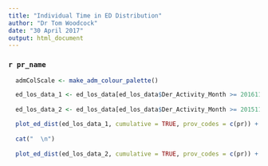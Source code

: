 ```yaml
---
title: "Individual Time in ED Distribution"
author: "Dr Tom Woodcock"
date: "30 April 2017"
output: html_document
---
```


### `r pr_name` {.tabset}

```r
  
  admColScale <- make_adm_colour_palette()

  ed_los_data_1 <- ed_los_data[ed_los_data$Der_Activity_Month >= 201611 & ed_los_data$Der_Activity_Month <= 201701,]
  
  ed_los_data_2 <- ed_los_data[ed_los_data$Der_Activity_Month >= 201511 & ed_los_data$Der_Activity_Month <= 201601,]

  plot_ed_dist(ed_los_data_1, cumulative = TRUE, prov_codes = c(pr)) + admColScale + labs(subtitle = "Nov 2016 - Jan 2017")
  
  cat("  \n")
  
  plot_ed_dist(ed_los_data_2, cumulative = TRUE, prov_codes = c(pr)) + admColScale + labs(subtitle = "Nov 2015 - Jan 2016")
```